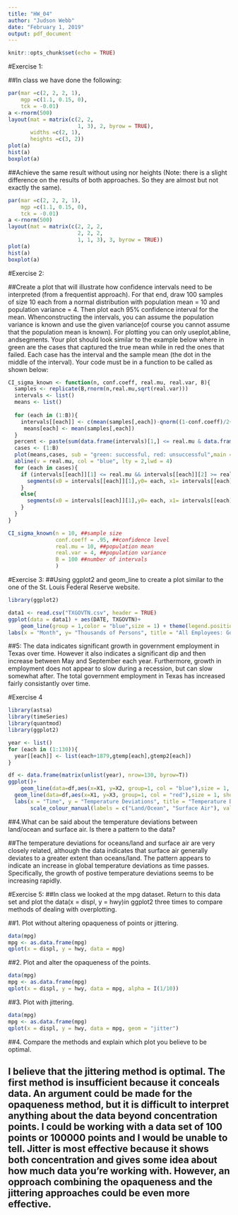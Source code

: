 ---
title: "HW_04"
author: "Judson Webb"
date: "February 1, 2019"
output: pdf_document
---

```{r setup, include=FALSE}
knitr::opts_chunk$set(echo = TRUE)
```

#Exercise 1:

##In class we have done the following:

```{r, echo=TRUE}
par(mar =c(2, 2, 2, 1),
    mgp =c(1.1, 0.15, 0),
    tck = -0.01)
a <-rnorm(500)
layout(mat = matrix(c(2, 2,
                      1, 3), 2, byrow = TRUE),
       widths =c(2, 1),
       heights =c(3, 2))
plot(a)
hist(a)
boxplot(a)
```
##Achieve the same result without using nor heights (Note: there is a slight difference on the results of both approaches. So they are almost but not exactly the same).
```{r, echo=TRUE}
par(mar =c(2, 2, 2, 1),
    mgp =c(1.1, 0.15, 0),
    tck = -0.01)
a <-rnorm(500)
layout(mat = matrix(c(2, 2, 2,
                      2, 2, 2,
                      1, 1, 3), 3, byrow = TRUE))
plot(a)
hist(a)
boxplot(a)
```

#Exercise 2:

##Create a plot that will illustrate how confidence intervals need to be interpreted (from a frequentist approach). For that end, draw 100 samples of size 10 each from a normal distribution with population mean = 10 and population variance = 4. Then plot each 95% confidence interval for the mean. Whenconstructing the intervals, you can assume the population variance is known and use the given variance(of course you cannot assume that the population mean is known). For plotting you can only useplot,abline, andsegments. Your plot should look similar to the example below where in green are the cases that captured the true mean while in red the ones that failed. Each case has the interval and the sample mean (the dot in the middle of the interval). Your code must be in a function to be called as shown below:

```{r, echo=TRUE}

CI_sigma_known <- function(n, conf.coeff, real.mu, real.var, B){
  samples <- replicate(B,rnorm(n,real.mu,sqrt(real.var)))
  intervals <- list()
  means <- list()
 
  for (each in (1:B)){
    intervals[[each]] <- c(mean(samples[,each])-qnorm((1-conf.coeff)/2+conf.coeff)*sqrt(real.var)/sqrt(n),mean(samples[,each])+qnorm((1-conf.coeff)/2+conf.coeff)*sqrt(real.var)/sqrt(n))
     means[each] <- mean(samples[,each])
  }
  percent <- paste(sum(data.frame(intervals)[1,] <= real.mu & data.frame(intervals)[2,] >= real.mu),"% CI's")
  cases <- (1:B)
  plot(means,cases, sub = "green: successful, red: unsuccessful",main = percent, ylab="cases",xlab = "True Mean (in blue) and CI's", asp = .03)
  abline(v = real.mu, col = "blue", lty = 2,lwd = 4)
  for (each in cases){
    if (intervals[[each]][1] <= real.mu && intervals[[each]][2] >= real.mu){
      segments(x0 = intervals[[each]][1],y0= each, x1= intervals[[each]][2], col = "green")
    }
    else{
      segments(x0 = intervals[[each]][1],y0= each, x1= intervals[[each]][2], col = "red" )
    }
  }
}

CI_sigma_known(n = 10, ##sample size
               conf.coeff = .95, ##confidence level
               real.mu = 10, ##population mean
               real.var = 4, ##population variance
               B = 100 ##number of intervals
               )
```

#Exercise 3:
##Using ggplot2 and geom_line to create a plot similar to the one of the St. Louis Federal Reserve website.

```{r, echo=TRUE}
library(ggplot2)

data1 <- read.csv("TXGOVTN.csv", header = TRUE)
ggplot(data = data1) + aes(DATE, TXGOVTN)+ 
    geom_line(group = 1,color = "blue",size = 1) + theme(legend.position = "none" ,panel.grid.major = element_blank(), axis.line = element_line(colour = "black")) +
labs(x = "Month", y= "Thousands of Persons", title = "All Employees: Government in Texas, 1990-2018")
```
##5: The data indicates significant growth in government employment in Texas over time. However it also indicates a significant dip and then increase between May and September each year. Furthermore, growth in employment does not appear to slow during a recession, but can slow somewhat after. The total government employment in Texas has increased fairly consistantly over time. 

#Exercise 4
```{r, echo=TRUE}
library(astsa)
library(timeSeries)
library(quantmod)
library(ggplot2)

year <- list()
for (each in (1:130)){
  year[[each]] <- list(each+1879,gtemp[each],gtemp2[each])
}

df <- data.frame(matrix(unlist(year), nrow=130, byrow=T))
ggplot()+ 
    geom_line(data=df,aes(x=X1, y=X2, group=1, col = "blue"),size = 1, show.legend = TRUE) +
  geom_line(data=df,aes(x=X1, y=X3, group=1, col = "red"),size = 1, show.legend = TRUE) +
  labs(x = "Time", y = "Temperature Deviations", title = "Temperature Deviations") + 
       scale_colour_manual(labels = c("Land/Ocean", "Surface Air"), values = c("blue", "red"))


```

##4.What can be said about the temperature deviations between land/ocean and surface air. Is there a pattern to the data?

##The temperature deviations for oceans/land and surface air are very closely related, although the data indicates that surface air generally deviates to a greater extent than oceans/land. The pattern appears to indicate an increase in global temperature deviations as time passes. Specifically, the growth of postive temperature deviations seems to be increasing rapidly.

#Exercise 5:
##In class we looked at the mpg dataset. Return to this data set and plot the data(x = displ, y = hwy)in ggplot2 three times to compare methods of dealing with overplotting.

##1. Plot without altering opaqueness of points or jittering.
```{r, echo=TRUE}
data(mpg)
mpg <- as.data.frame(mpg)
qplot(x = displ, y = hwy, data = mpg)
```

##2. Plot and alter the opaqueness of the points.
```{r, echo=TRUE}
data(mpg)
mpg <- as.data.frame(mpg)
qplot(x = displ, y = hwy, data = mpg, alpha = I(1/10))
```

##3. Plot with jittering.
```{r, echo=TRUE}
data(mpg)
mpg <- as.data.frame(mpg)
qplot(x = displ, y = hwy, data = mpg, geom = "jitter")
```

##4. Compare the methods and explain which plot you believe to be optimal.

## I believe that the jittering method is optimal. The first method is insufficient because it conceals data. An argument could be made for the opaqueness method, but it is difficult to interpret anything about the data beyond concentration points. I could be working with a data set of 100 points or 100000 points and I would be unable to tell. Jitter is most effective because it shows both concentration and gives some idea about how much data you're working with. However, an opproach combining the opaqueness and the jittering approaches could be even more effective.